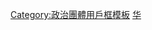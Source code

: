 {{Userbox
  |border-c = black
  |border-s = 1
  |id       = <s>{{color|yellow|<b>藏獨</b>}}</s><!-- 顏色來自雪山獅子旗 -->
  |id-c     = blue<!-- 顏色來自雪山獅子旗 -->
  |id-s     = 15
  |id-fc    = red<!-- 顏色來自雪山獅子旗 -->
  |info     = 該用戶'''反對[[西藏獨立運動|西藏獨立]]'''。
  |info-c   = plum
  |info-s   = 10
  |info-fc  = black
  |nocat    = {{{nocat|}}}
  |usercategory = 反對藏獨的維基人
}}<noinclude>[[Category:政治團體用戶框模板]][[Category:支持区域统一或合并的维基人用户框模板|华]]</noinclude>